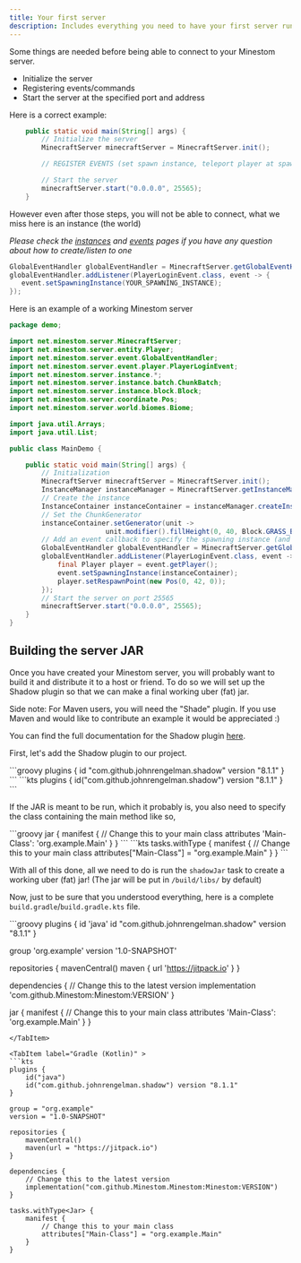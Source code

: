 ```yaml
---
title: Your first server
description: Includes everything you need to have your first server running.
---
```


Some things are needed before being able to connect to your Minestom server.

* Initialize the server
* Registering events/commands
* Start the server at the specified port and address

Here is a correct example:

```java
    public static void main(String[] args) {
        // Initialize the server
        MinecraftServer minecraftServer = MinecraftServer.init();

        // REGISTER EVENTS (set spawn instance, teleport player at spawn)

        // Start the server
        minecraftServer.start("0.0.0.0", 25565);
    }
```

However even after those steps, you will not be able to connect, what we miss here is an instance (the world)

_Please check the_ [_instances_](/world/instances) _and_ [_events_](/feature/events/) _pages if you have any question about how to create/listen to one_

```java
GlobalEventHandler globalEventHandler = MinecraftServer.getGlobalEventHandler();
globalEventHandler.addListener(PlayerLoginEvent.class, event -> {
   event.setSpawningInstance(YOUR_SPAWNING_INSTANCE);
});
```

Here is an example of a working Minestom server

```java
package demo;

import net.minestom.server.MinecraftServer;
import net.minestom.server.entity.Player;
import net.minestom.server.event.GlobalEventHandler;
import net.minestom.server.event.player.PlayerLoginEvent;
import net.minestom.server.instance.*;
import net.minestom.server.instance.batch.ChunkBatch;
import net.minestom.server.instance.block.Block;
import net.minestom.server.coordinate.Pos;
import net.minestom.server.world.biomes.Biome;

import java.util.Arrays;
import java.util.List;

public class MainDemo {

    public static void main(String[] args) {
        // Initialization
        MinecraftServer minecraftServer = MinecraftServer.init();
        InstanceManager instanceManager = MinecraftServer.getInstanceManager();
        // Create the instance
        InstanceContainer instanceContainer = instanceManager.createInstanceContainer();
        // Set the ChunkGenerator
        instanceContainer.setGenerator(unit -> 
                        unit.modifier().fillHeight(0, 40, Block.GRASS_BLOCK));
        // Add an event callback to specify the spawning instance (and the spawn position)
        GlobalEventHandler globalEventHandler = MinecraftServer.getGlobalEventHandler();
        globalEventHandler.addListener(PlayerLoginEvent.class, event -> {
            final Player player = event.getPlayer();
            event.setSpawningInstance(instanceContainer);
            player.setRespawnPoint(new Pos(0, 42, 0));
        });
        // Start the server on port 25565
        minecraftServer.start("0.0.0.0", 25565);
    }
}
```

## Building the server JAR

Once you have created your Minestom server, you will probably want to build it and distribute it to a host or friend.
To do so we will set up the Shadow plugin so that we can make a final working uber (fat) jar.

Side note: For Maven users, you will need the "Shade" plugin. If you use Maven and would like to contribute an example
it would be appreciated :)

You can find the full documentation for the Shadow plugin [here](https://imperceptiblethoughts.com/shadow/introduction/).

First, let's add the Shadow plugin to our project.

<Tabs>
<TabItem label="Gradle (Groovy)" >
```groovy
plugins {
    id "com.github.johnrengelman.shadow" version "8.1.1"
}
```
</TabItem>

<TabItem label="Gradle (Kotlin)" >
```kts
plugins {
    id("com.github.johnrengelman.shadow") version "8.1.1"
}
```
</TabItem>
</Tabs>

If the JAR is meant to be run, which it probably is, you also need to specify the class containing the main method like so,

<Tabs>
<TabItem label="Gradle (Groovy)" >
```groovy
jar {
    manifest {
        // Change this to your main class
        attributes 'Main-Class': 'org.example.Main'
    }
}
```
</TabItem>

<TabItem label="Gradle (Kotlin)" >
```kts
tasks.withType<Jar> {
    manifest {
        // Change this to your main class
        attributes["Main-Class"] = "org.example.Main"
    }
}
```
</TabItem>
</Tabs>

With all of this done, all we need to do is run the `shadowJar` task to create a working uber (fat) jar! (The jar will be put in `/build/libs/` by default)

Now, just to be sure that you understood everything, here is a complete `build.gradle`/`build.gradle.kts` file.

<Tabs>
<TabItem label="Gradle (Groovy)" >
```groovy
plugins {
    id 'java'
    id "com.github.johnrengelman.shadow" version "8.1.1"
}

group 'org.example'
version '1.0-SNAPSHOT'

repositories {
    mavenCentral()
    maven { url 'https://jitpack.io' }
}

dependencies {
    // Change this to the latest version
    implementation 'com.github.Minestom:Minestom:VERSION'
}

jar {
    manifest {
        // Change this to your main class
        attributes 'Main-Class': 'org.example.Main'
    }
}
```
</TabItem>

<TabItem label="Gradle (Kotlin)" >
```kts
plugins {
    id("java")
    id("com.github.johnrengelman.shadow") version "8.1.1"
}

group = "org.example"
version = "1.0-SNAPSHOT"

repositories {
    mavenCentral()
    maven(url = "https://jitpack.io")
}

dependencies {
    // Change this to the latest version
    implementation("com.github.Minestom.Minestom:Minestom:VERSION")
}

tasks.withType<Jar> {
    manifest {
        // Change this to your main class
        attributes["Main-Class"] = "org.example.Main"
    }
}
```
</TabItem>
</Tabs>
